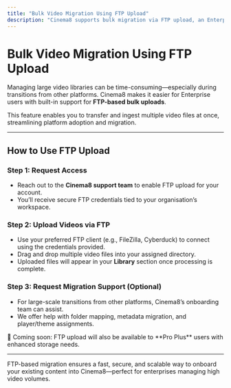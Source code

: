 ```yaml
---
title: "Bulk Video Migration Using FTP Upload"
description: "Cinema8 supports bulk migration via FTP upload, an Enterprise-exclusive feature for streamlined video onboarding."
---
```



# Bulk Video Migration Using FTP Upload

Managing large video libraries can be time-consuming—especially during transitions from other platforms. Cinema8 makes it easier for Enterprise users with built-in support for **FTP-based bulk uploads**.

This feature enables you to transfer and ingest multiple video files at once, streamlining platform adoption and migration.

---

## How to Use FTP Upload

<Steps>

### Step 1: Request Access

- Reach out to the **Cinema8 support team** to enable FTP upload for your account.
- You’ll receive secure FTP credentials tied to your organisation’s workspace.

### Step 2: Upload Videos via FTP

- Use your preferred FTP client (e.g., FileZilla, Cyberduck) to connect using the credentials provided.
- Drag and drop multiple video files into your assigned directory.
- Uploaded files will appear in your **Library** section once processing is complete.

### Step 3: Request Migration Support (Optional)

- For large-scale transitions from other platforms, Cinema8’s onboarding team can assist.
- We offer help with folder mapping, metadata migration, and player/theme assignments.

</Steps>

<Callout type="info">
🚀 Coming soon: FTP upload will also be available to **Pro Plus** users with enhanced storage needs.
</Callout>

---

FTP-based migration ensures a fast, secure, and scalable way to onboard your existing content into Cinema8—perfect for enterprises managing high video volumes.
